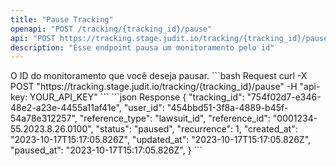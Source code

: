 ```yaml
---
title: "Pause Tracking"
openapi: "POST /tracking/{tracking_id}/pause"
api: "POST https://tracking.stage.judit.io/tracking/{tracking_id}/pause"
description: "Esse endpoint pausa um monitoramento pelo id"
---
```


<ParamField path="tracking_id" type="string" required>
    O ID do monitoramento que você deseja pausar.
</ParamField>

<RequestExample>
    ```bash Request
    curl -X POST "https://tracking.stage.judit.io/tracking/{tracking_id}/pause"
    -H "api-key: YOUR_API_KEY"
    ```
</RequestExample>

<ResponseExample>
    ```json Response
    {
        "tracking_id": "754f02d7-e346-48e2-a23e-4455a11af41e",
        "user_id": "454bbd51-3f8a-4889-b45f-54a78e312257",
        "reference_type": "lawsuit_id",
        "reference_id": "0001234-55.2023.8.26.0100",
        "status": "paused",
        "recurrence": 1,
        "created_at": "2023-10-17T15:17:05.826Z",
        "updated_at": "2023-10-17T15:17:05.826Z",
        "paused_at": "2023-10-17T15:17:05.826Z",
    }
    ```
</ResponseExample>
